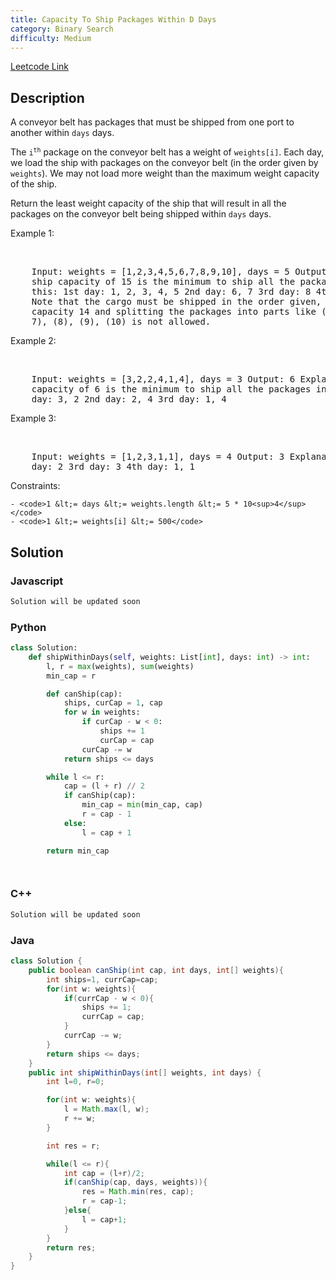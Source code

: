 ```yaml
---
title: Capacity To Ship Packages Within D Days
category: Binary Search
difficulty: Medium
---
```


<Callout>

[Leetcode Link](https://leetcode.com/problems/capacity-to-ship-packages-within-d-days)

</Callout>

## Description

A conveyor belt has packages that must be shipped from one port to another within <code>days</code> days.

The <code>i<sup>th</sup></code> package on the conveyor belt has a weight of <code>weights[i]</code>. Each day, we load the ship with packages on the conveyor belt (in the order given by <code>weights</code>). We may not load more weight than the maximum weight capacity of the ship.

Return the least weight capacity of the ship that will result in all the packages on the conveyor belt being shipped within <code>days</code> days.

Example 1:

<br />

<pre className="overflow-x-auto">
	Input: weights = [1,2,3,4,5,6,7,8,9,10], days = 5 Output: 15 Explanation: A
	ship capacity of 15 is the minimum to ship all the packages in 5 days like
	this: 1st day: 1, 2, 3, 4, 5 2nd day: 6, 7 3rd day: 8 4th day: 9 5th day: 10
	Note that the cargo must be shipped in the order given, so using a ship of
	capacity 14 and splitting the packages into parts like (2, 3, 4, 5), (1, 6,
	7), (8), (9), (10) is not allowed.
</pre>

Example 2:

<br />
<pre className="overflow-x-auto">
	Input: weights = [3,2,2,4,1,4], days = 3 Output: 6 Explanation: A ship
	capacity of 6 is the minimum to ship all the packages in 3 days like this: 1st
	day: 3, 2 2nd day: 2, 4 3rd day: 1, 4
</pre>

Example 3:

<br />
<pre className="overflow-x-auto">
	Input: weights = [1,2,3,1,1], days = 4 Output: 3 Explanation: 1st day: 1 2nd
	day: 2 3rd day: 3 4th day: 1, 1
</pre>

Constraints:

    - <code>1 &lt;= days &lt;= weights.length &lt;= 5 * 10<sup>4</sup></code>
    - <code>1 &lt;= weights[i] &lt;= 500</code>

## Solution

### Javascript

```javascript
Solution will be updated soon
```

### Python

```python
class Solution:
    def shipWithinDays(self, weights: List[int], days: int) -> int:
        l, r = max(weights), sum(weights)
        min_cap = r

        def canShip(cap):
            ships, curCap = 1, cap
            for w in weights:
                if curCap - w < 0:
                    ships += 1
                    curCap = cap
                curCap -= w
            return ships <= days

        while l <= r:
            cap = (l + r) // 2
            if canShip(cap):
                min_cap = min(min_cap, cap)
                r = cap - 1
            else:
                l = cap + 1

        return min_cap




```

### C++

```cpp
Solution will be updated soon
```

### Java

```java
class Solution {
    public boolean canShip(int cap, int days, int[] weights){
        int ships=1, currCap=cap;
        for(int w: weights){
            if(currCap - w < 0){
                ships += 1;
                currCap = cap;
            }
            currCap -= w;
        }
        return ships <= days;
    }
    public int shipWithinDays(int[] weights, int days) {
        int l=0, r=0;

        for(int w: weights){
            l = Math.max(l, w);
            r += w;
        }

        int res = r;

        while(l <= r){
            int cap = (l+r)/2;
            if(canShip(cap, days, weights)){
                res = Math.min(res, cap);
                r = cap-1;
            }else{
                l = cap+1;
            }
        }
        return res;
    }
}

```
